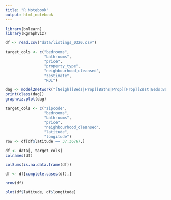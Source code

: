```yaml
---
title: "R Notebook"
output: html_notebook
---
```


```r
library(bnlearn)
library(Rgraphviz)
```


```r
df <- read.csv("data/listings_0320.csv")

target_cols <- c("bedrooms",
                 "bathrooms",
                 "price",
                 "property_type",
                 "neighbourhood_cleansed",
                 "zestimate",
                 "ROI")
```


```r
dag <- model2network("[Neigh][Beds|Prop][Baths|Prop][Prop][Zest|Beds:Baths:Neigh:Prop][Rent|Beds:Baths:Neigh][ROI|Zest:Rent]")
print(class(dag))
graphviz.plot(dag)

```




```r
target_cols <- c("zipcode",
                 "bedrooms",
                 "bathrooms",
                 "price",
                 "neighbourhood_cleansed",
                 "latitude",
                 "longitude")
row <- df[df$latitude == 37.36767,]

```


```r


df <- data[, target_cols]
colnames(df)

colSums(is.na.data.frame(df))

df <- df[complete.cases(df),]

nrow(df)

```



```r

plot(df$latitude, df$longitude)

```





